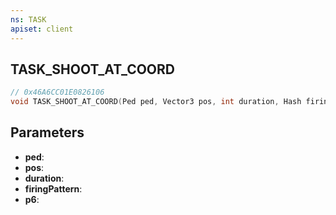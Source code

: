 ```yaml
---
ns: TASK
apiset: client
---
```

## TASK_SHOOT_AT_COORD

```c
// 0x46A6CC01E0826106
void TASK_SHOOT_AT_COORD(Ped ped, Vector3 pos, int duration, Hash firingPattern, Any p6);
```


## Parameters
* **ped**:
* **pos**:
* **duration**:
* **firingPattern**:
* **p6**: